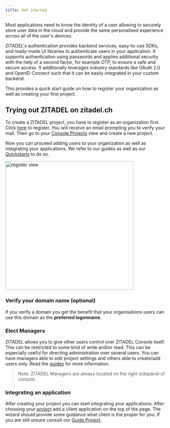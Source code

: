 ```yaml
---
title: Get started
---
```



Most applications need to know the identity of a user allowing to securely store user data in the cloud and provide the same personalised experience across all of the user's devices.

ZITADEL's authentication provides backend services, easy-to-use SDKs, and ready-made UI libraries to authenticate users in your application. It supports authentication using passwords and applies additional security with the help of a second factor, for example OTP, to ensure a safe and secure access.
It additionally leverages industry standards like OAuth 2.0 and OpenID Connect such that it can be easily integrated in your custom backend.

This provides a quick start guide on how to register your organization as well as creating your first project.

## Trying out ZITADEL on zitadel.ch

<Column>
<div>

To create a ZITADEL project, you have to register as an organization first. Click [here](https://accounts.zitadel.ch/register/org) to register.
You will receive an email prompting you to verify your mail.
Then go to your [Console Projects](https://console.zitadel.ch/projects) view and create a new project.

Now you can proceed adding users to your organization as well as integrating your applications. We refer to our guides as well as our [Quickstarts](../../quickstarts/introduction) to do so.

</div>
<img width="400px" src="/img/accounts_org_register_light.png" alt="register view"/>
</Column>

### Verify your domain name (optional)

If you verify a domain you get the benefit that your organisations users can use this domain as the **preferred logonname**.

### Elect Managers

ZITADEL allows you to give other users control over ZITADEL Console itself. This can be restricted to some kind of write and/or read. This can be especially useful for directing administration over several users. You can have managers able to edit project settings and others able to create/add users only.
Read the [guides](../introduction) for more information.

> Note: ZITADEL Managers are always located on the right sidepanel of console.

### Integrating an application

After creating your project you can start integrating your applications.
After choosing your [project](https://console.zitadel.ch/projects) add a client application on the top of the page.
The wizard should provide some guidance what client is the proper for you. If you are still unsure consult our [Guide Project](projects).

